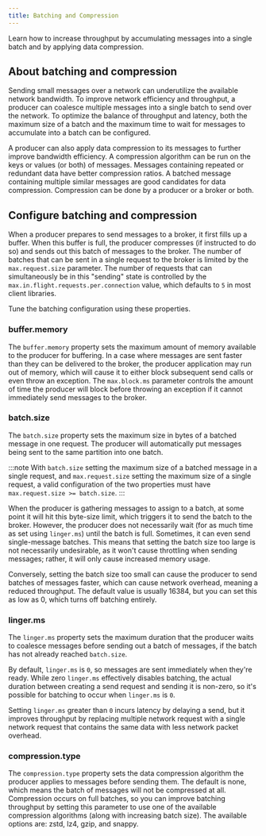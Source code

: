 ```yaml
---
title: Batching and Compression
---
```


<head>
    <meta name="title" content="Batching and Compression | Redpanda Docs"/>
    <meta name="description" content="Learn how to increase throughput by accumulating messages into a single batched message and by applying data compression on messages."/>
</head>

Learn how to increase throughput by accumulating messages into a single batch and by applying data compression.

## About batching and compression

Sending small messages over a network can underutilize the available network bandwidth. To improve network efficiency and throughput, a producer can coalesce multiple messages into a single batch to send over the network. To optimize the balance of throughput and latency, both the maximum size of a batch and the maximum time to wait for messages to accumulate into a batch can be configured.

A producer can also apply data compression to its messages to further improve bandwidth efficiency. A compression algorithm can be run on the keys or values (or both) of messages. Messages containing repeated or redundant data have better compression ratios. A batched message containing multiple similar messages are good candidates for data compression. Compression can be done by a producer or a broker or both.

## Configure batching and compression

When a producer prepares to send messages to a broker, it first fills up a buffer. When this buffer is full, the producer compresses (if instructed to do so) and sends out this batch of messages to the broker. The number of batches that can be sent in a single request to the broker is limited by the `max.request.size` parameter. The number of requests that can simultaneously be in this "sending" state is controlled by the `max.in.flight.requests.per.connection` value, which defaults to `5` in most client libraries.

Tune the batching configuration using these properties.

### buffer.memory

The `buffer.memory` property sets the maximum amount of memory available to the producer for buffering. In a case where messages are sent faster than they can be delivered to the broker, the producer application may run out of memory, which will cause it to either block subsequent send calls or even throw an exception. The `max.block.ms` parameter controls the amount of time the producer will block before throwing an exception if it cannot immediately send messages to the broker.

### batch.size

The `batch.size` property sets the maximum size in bytes of a batched message in one request. The producer will automatically put messages being sent to the same partition into one batch.

:::note
With `batch.size` setting the maximum size of a batched message in a single request, and `max.request.size` setting the maximum size of a single request, a valid configuration of the two properties must have `max.request.size >= batch.size`.
:::

When the producer is gathering messages to assign to a batch, at some point it will hit this byte-size limit, which triggers it to send the batch to the broker. However, the producer does not necessarily wait (for as much time as set using `linger.ms`) until the batch is full. Sometimes, it can even send single-message batches. This means that setting the batch size too large is not necessarily undesirable, as it won't cause throttling when sending messages; rather, it will only cause increased memory usage.

Conversely, setting the batch size too small can cause the producer to send batches of messages faster, which can cause network overhead, meaning a reduced throughput. The default value is usually 16384, but you can set this as low as 0, which turns off batching entirely.

### linger.ms

The `linger.ms` property sets the maximum duration that the producer waits to coalesce messages before sending out a batch of messages, if the batch has not already reached `batch.size`. 

By default, `linger.ms` is `0`, so messages are sent immediately when they're ready. While zero `linger.ms` effectively disables batching, the actual duration between creating a send request and sending it is non-zero, so it's possible for batching to occur when `linger.ms` is `0`.

Setting `linger.ms` greater than `0` incurs latency by delaying a send, but it improves throughput by replacing multiple network request with a single network request that contains the same data with less network packet overhead.

### compression.type

The `compression.type` property sets the data compression algorithm the producer applies to messages before sending them. The default is none, which means the batch of messages will not be compressed at all. Compression occurs on full batches, so you can improve batching throughput by setting this parameter to use one of the available compression algorithms (along with increasing batch size). The available options are: zstd, lz4, gzip, and snappy.

